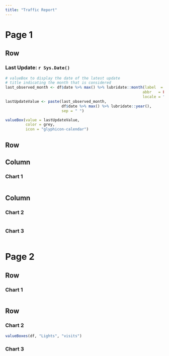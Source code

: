 ```yaml
---
title: "Traffic Report"
---
```


Page 1
=====================================  

Row
-------------------------------------

### Last Update: `r Sys.Date()`

```r
# valueBox to display the date of the latest update
# title indicating the month that is considered
last_observed_month <- df$date %>% max() %>% lubridate::month(label  = TRUE,
                                                             abbr   = FALSE,
                                                             locale = "en_US.UTF-8")
lastUpdateValue <- paste(last_observed_month,
                         df$date %>% max() %>% lubridate::year(),
                         sep = " ")

valueBox(value = lastUpdateValue,
         color = grey,
         icon = "glyphicon-calendar")
```

Row
-------------------------------------
    
Column {data-width=600}
-------------------------------------
    
### Chart 1
    
```r
```
   
Column {data-width=400}
-------------------------------------
   
### Chart 2

```r
```   
 
### Chart 3
    
```r
```

Page 2 {data-orientation=rows}
=====================================     
   
Row {data-height=600}
-------------------------------------

### Chart 1

```r
```

Row {data-height=400}
-------------------------------------
   
### Chart 2

```r
valueBoxes(df, "Lights", "visits")
```  
    
### Chart 3

```r
```
